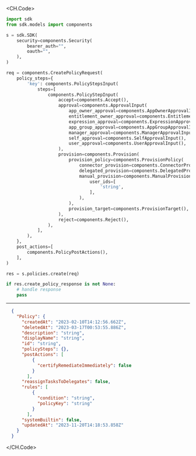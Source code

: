 
<CH.Code>
```python Create.py
import sdk
from sdk.models import components

s = sdk.SDK(
    security=components.Security(
        bearer_auth="",
        oauth="",
    ),
)

req = components.CreatePolicyRequest(
    policy_steps={
        'key': components.PolicyStepsInput(
            steps=[
                components.PolicyStepInput(
                    accept=components.Accept(),
                    approval=components.ApprovalInput(
                        app_owner_approval=components.AppOwnerApprovalInput(),
                        entitlement_owner_approval=components.EntitlementOwnerApprovalInput(),
                        expression_approval=components.ExpressionApprovalInput(),
                        app_group_approval=components.AppGroupApprovalInput(),
                        manager_approval=components.ManagerApprovalInput(),
                        self_approval=components.SelfApprovalInput(),
                        user_approval=components.UserApprovalInput(),
                    ),
                    provision=components.Provision(
                        provision_policy=components.ProvisionPolicy(
                            connector_provision=components.ConnectorProvision(),
                            delegated_provision=components.DelegatedProvision(),
                            manual_provision=components.ManualProvision(
                                user_ids=[
                                    'string',
                                ],
                            ),
                        ),
                        provision_target=components.ProvisionTarget(),
                    ),
                    reject=components.Reject(),
                ),
            ],
        ),
    },
    post_actions=[
        components.PolicyPostActions(),
    ],
)

res = s.policies.create(req)

if res.create_policy_response is not None:
    # handle response
    pass
```
---

```json Example Response
  {
    "Policy": {
      "createdAt": "2023-02-10T14:12:56.662Z",
      "deletedAt": "2023-03-17T00:53:55.886Z",
      "description": "string",
      "displayName": "string",
      "id": "string",
      "policySteps": {},
      "postActions": [
          {
            "certifyRemediateImmediately": false
          }
        ],
      "reassignTasksToDelegates": false,
      "rules": [
          {
            "condition": "string",
            "policyKey": "string"
          }
        ],
      "systemBuiltin": false,
      "updatedAt": "2023-11-20T14:18:53.858Z"
    }
  }
```
</CH.Code>
